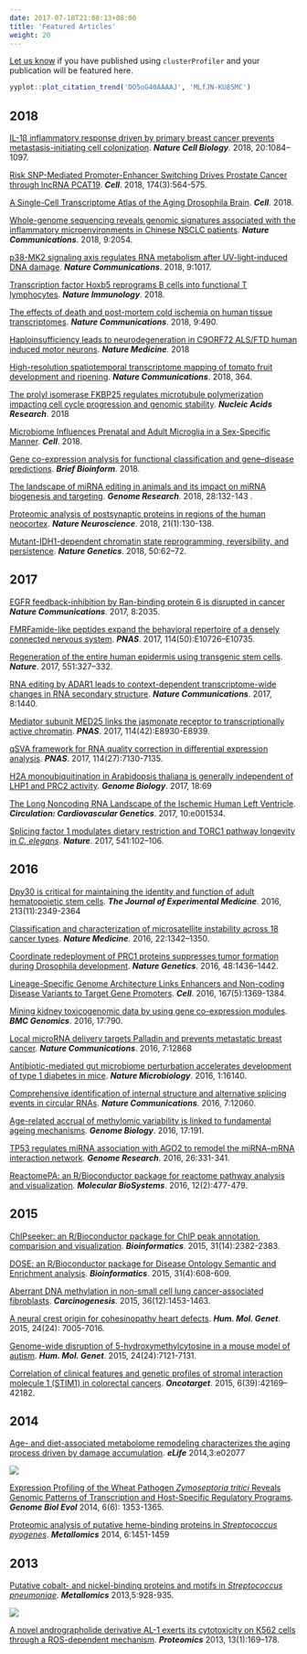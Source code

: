 ```yaml
---
date: 2017-07-18T21:08:13+08:00
title: 'Featured Articles'
weight: 20
---
```



<link rel="stylesheet" href="https://guangchuangyu.github.io/css/font-awesome.min.css">

[Let us know](https://github.com/GuangchuangYu/featured_img) if you have published using `clusterProfiler` and your publication will be featured here.



```r
yyplot::plot_citation_trend('DO5oG40AAAAJ', 'MLfJN-KU85MC')
```


## <i class="fa fa-calendar"></i> 2018

[IL-1β inflammatory response driven by primary breast cancer prevents metastasis-initiating cell colonization](https://www.nature.com/articles/s41556-018-0173-5).
**_Nature Cell Biology_**. 2018, 20:1084–1097.

[Risk SNP-Mediated Promoter-Enhancer Switching Drives Prostate Cancer through lncRNA PCAT19](https://www.sciencedirect.com/science/article/pii/S0092867418307396).
**_Cell_**. 2018, 174(3):564-575.

[A Single-Cell Transcriptome Atlas of the Aging Drosophila Brain](https://www.cell.com/cell/fulltext/S0092-8674(18)30720-7).
**_Cell_**. 2018.

[Whole-genome sequencing reveals genomic signatures associated with the inflammatory microenvironments in Chinese NSCLC patients](https://www.nature.com/articles/s41467-018-04492-2). **_Nature Communications_**. 2018, 9:2054.


[p38-MK2 signaling axis regulates RNA metabolism after UV-light-induced DNA damage](https://www.nature.com/articles/s41467-018-03417-3).
**_Nature Communications_**. 2018, 9:1017.

[Transcription factor Hoxb5 reprograms B cells into functional T lymphocytes](https://www.nature.com/articles/s41590-018-0046-x).
**_Nature Immunology_**. 2018.

[The effects of death and post-mortem cold ischemia on human tissue transcriptomes](https://www.nature.com/articles/s41467-017-02772-x).
**_Nature Communications_**. 2018, 9:490.

[Haploinsufficiency leads to neurodegeneration in C9ORF72 ALS/FTD human induced motor neurons](https://doi.org/10.1038/nm.4490).
**_Nature Medicine_**. 2018

[High-resolution spatiotemporal transcriptome mapping of tomato fruit development and ripening](https://doi.org/10.1038/s41467-017-02782-9).
**_Nature Communications_**. 2018, 364.

[The prolyl isomerase FKBP25 regulates microtubule polymerization impacting cell cycle progression and genomic stability](https://doi.org/10.1093/nar/gky008).
**_Nucleic Acids Research_**. 2018

[Microbiome Influences Prenatal and Adult Microglia in a Sex-Specific Manner](https://www.sciencedirect.com/science/article/pii/S0092867417314320).
**_Cell_**. 2018.

[Gene co-expression analysis for functional classification and gene–disease predictions](http://dx.doi.org/10.1093/bib/bbw139). ***Brief Bioinform***. 2018.

[The landscape of miRNA editing in animals and its impact on miRNA biogenesis and targeting](http://dx.doi.org/10.1101/gr.224386.117).
**_Genome Research_**.  2018, 28:132-143 .

[Proteomic analysis of postsynaptic proteins in regions of the human neocortex](http://dx.doi.org/10.1038/s41593-017-0025-9).
**_Nature Neuroscience_**. 2018, 21(1):130-138.

[Mutant-IDH1-dependent chromatin state reprogramming, reversibility, and persistence](http://dx.doi.org/10.1038/s41588-017-0001-z).
***Nature Genetics***. 2018, 50:62–72.



## <i class="fa fa-calendar"></i> 2017


[EGFR feedback-inhibition by Ran-binding protein 6 is disrupted in cancer](http://dx.doi.org/10.1038/s41467-017-02185-w)
**_Nature Communications_**. 2017, 8:2035.


[FMRFamide-like peptides expand the behavioral repertoire of a densely connected nervous system](http://dx.doi.org/10.1073/pnas.1710374114).
**_PNAS_**. 2017, 114(50):E10726–E10735.


[Regeneration of the entire human epidermis using transgenic stem cells](https://www.nature.com/articles/nature24487).
***Nature***. 2017, 551:327–332.


[RNA editing by ADAR1 leads to context-dependent transcriptome-wide changes in RNA secondary structure](http://dx.doi.org/10.1038/s41467-017-01458-8).
***Nature Communications***. 2017, 8:1440.


[Mediator subunit MED25 links the jasmonate receptor to transcriptionally active chromatin](http://dx.doi.org/10.1073/pnas.1710885114).
***PNAS***. 2017, 114(42):E8930-E8939.

[qSVA framework for RNA quality correction in differential expression analysis](http://dx.doi.org/10.1073/pnas.1617384114).
***PNAS***. 2017, 114(27):7130-7135.

[H2A monoubiquitination in Arabidopsis thaliana is generally independent of LHP1 and PRC2 activity](http://genomebiology.biomedcentral.com/articles/10.1186/s13059-017-1197-z).
***Genome Biology***. 2017, 18:69

[The Long Noncoding RNA Landscape of the Ischemic Human Left Ventricle](http://circgenetics.ahajournals.org/content/10/1/e001534). ***Circulation: Cardiovascular Genetics***. 2017, 10:e001534.

[Splicing factor 1 modulates dietary restriction and TORC1 pathway longevity in *C. elegans*](http://www.nature.com/nature/journal/vaop/ncurrent/full/nature20789.html). ***Nature***. 2017, 541:102–106.


## <i class="fa fa-calendar"></i> 2016

[Dpy30 is critical for maintaining the identity and function of adult hematopoietic stem cells](http://jem.rupress.org/content/early/2016/09/14/jem.20160185.full). ***The Journal of Experimental Medicine***. 2016, 213(11):2349-2364

[Classification and characterization of microsatellite instability across 18 cancer types](http://www.nature.com/nm/journal/vaop/ncurrent/full/nm.4191.html). ***Nature Medicine***. 2016, 22:1342–1350.

[Coordinate redeployment of PRC1 proteins suppresses tumor formation during Drosophila development](http://www.nature.com/ng/journal/vaop/ncurrent/full/ng.3671.html). ***Nature Genetics***. 2016, 48:1436–1442.

[Lineage-Specific Genome Architecture Links Enhancers and Non-coding Disease Variants to Target Gene Promoters](http://www.sciencedirect.com/science/article/pii/S0092867416313228). ***Cell***. 2016, 167(5):1369-1384.

[Mining kidney toxicogenomic data by using gene co-expression modules](https://bmcgenomics.biomedcentral.com/articles/10.1186/s12864-016-3143-y). ***BMC Genomics***. 2016, 17:790.

[Local microRNA delivery targets Palladin and prevents metastatic breast cancer](http://www.nature.com/ncomms/2016/160919/ncomms12868/full/ncomms12868.html). ***Nature Communications***. 2016, 7:12868

[Antibiotic-mediated gut microbiome perturbation accelerates development of type 1 diabetes in mice](http://www.nature.com/articles/nmicrobiol2016140). **_Nature Microbiology_**. 2016, 1:16140.

[Comprehensive identification of internal structure and alternative splicing events in circular RNAs](http://dx.doi.org/10.1038/ncomms12060). **_Nature Communications_**. 2016, 7:12060.

[Age-related accrual of methylomic variability is linked to fundamental ageing mechanisms](https://genomebiology.biomedcentral.com/articles/10.1186/s13059-016-1053-6). ***Genome Biology***. 2016, 17:191.

[TP53 regulates miRNA association with AGO2 to remodel the miRNA–mRNA interaction network](http://genome.cshlp.org/content/26/3/331.short). __*Genome Research*__. 2016, 26:331-341.

[ReactomePA: an R/Bioconductor package for reactome pathway analysis and visualization](http://dx.doi.org/10.1039/C5MB00663E). __*Molecular BioSystems*__. 2016, 12(2):477-479.


## <i class="fa fa-calendar"></i> 2015

[ChIPseeker: an R/Bioconductor package for ChIP peak annotation, comparision and visualization](http://bioinformatics.oxfordjournals.org/cgi/content/abstract/btv145). __*Bioinformatics*__. 2015, 31(14):2382-2383.

[DOSE: an R/Bioconductor package for Disease Ontology Semantic and Enrichment analysis](http://bioinformatics.oxfordjournals.org/cgi/content/abstract/btu684). __*Bioinformatics*__. 2015, 31(4):608-609.

[Aberrant DNA methylation in non-small cell lung cancer-associated fibroblasts](http://dx.doi.org/10.1093/carcin/bgv146). __*Carcinogenesis*__. 2015, 36(12):1453-1463.

[A neural crest origin for cohesinopathy heart defects](http://dx.doi.org/10.1093/hmg/ddv402). __*Hum. Mol. Genet*__. 2015, 24(24): 7005-7016.

[Genome-wide disruption of 5-hydroxymethylcytosine in a mouse model of autism](http://dx.doi.org/10.1093/hmg/ddv411). __*Hum. Mol. Genet*__. 2015, 24(24):7121-7131.

[Correlation of clinical features and genetic profiles of stromal interaction molecule 1 (STIM1) in colorectal cancers](https://www.ncbi.nlm.nih.gov/pmc/articles/PMC4747217/). __*Oncotarget*__. 2015, 6(39):42169–42182.

## <i class="fa fa-calendar"></i> 2014

[Age- and diet-associated metabolome remodeling characterizes the aging process driven by damage accumulation](http://dx.doi.org/10.7554/eLife.02077). **_eLife_** 2014,3:e02077

![](https://guangchuangyu.github.io/featured_img/clusterProfiler/elife-02077-fig5-v1.jpg)


[Expression Profiling of the Wheat Pathogen *Zymoseptoria tritici* Reveals Genomic Patterns of Transcription and Host-Specific Regulatory Programs](http://dx.doi.org/10.1093/gbe/evu101). **_Genome Biol Evol_** 2014, 6(6): 1353-1365.


[Proteomic analysis of putative heme-binding proteins in *Streptococcus pyogenes*](http://dx.doi.org/10.1039/C4MT00027G). **_Metallomics_** 2014, 6:1451-1459


## <i class="fa fa-calendar"></i> 2013

[Putative cobalt- and nickel-binding proteins and motifs in *Streptococcus pneumoniae*](http://dx.doi.org/10.1039/C3MT00126A). **_Metallomics_** 2013,5:928-935.

![](https://guangchuangyu.github.io/featured_img/clusterProfiler/c3mt00126a-f2.gif)

[A novel andrographolide derivative AL-1 exerts its cytotoxicity on K562 cells through a ROS-dependent mechanism](http://dx.doi.org/10.1002/pmic.201200273). **_Proteomics_** 2013, 13(1):169–178.



